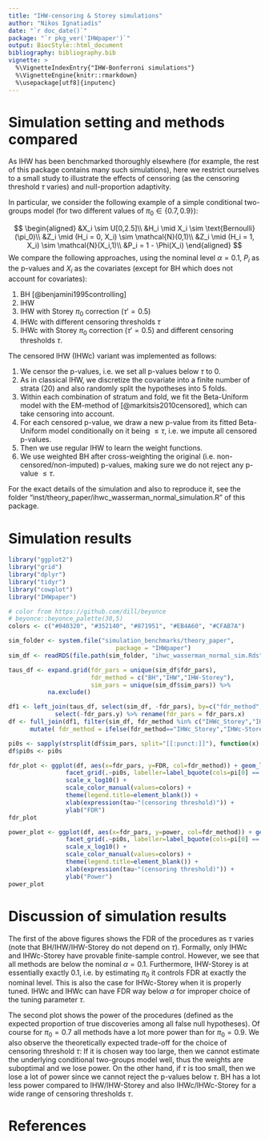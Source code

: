 ```yaml
---
title: "IHW-censoring & Storey simulations"
author: "Nikos Ignatiadis"
date: "`r doc_date()`"
package: "`r pkg_ver('IHWpaper')`"
output: BiocStyle::html_document
bibliography: bibliography.bib
vignette: >
  %\VignetteIndexEntry{"IHW-Bonferroni simulations"}
  %\VignetteEngine{knitr::rmarkdown}
  %\usepackage[utf8]{inputenc}
---
```


# Simulation setting and methods compared

As IHW has been benchmarked thoroughly elsewhere (for example, the rest of this package contains many such simulations), here we restrict ourselves to a small study to illustrate the effects of censoring (as the censoring threshold $\tau$ varies) and null-proportion adaptivity.

In particular, we consider the following example of a simple conditional two-groups model (for two different values of $\pi_0 \in \{0.7, 0.9\})$:

$$
\begin{aligned}
&X_i \sim U[0,2.5]\\
&H_i \mid X_i \sim \text{Bernoulli}(\pi_0)\\
&Z_i \mid (H_i = 0, X_i) \sim \mathcal{N}(0,1)\\
&Z_i \mid (H_i = 1, X_i) \sim \mathcal{N}(X_i,1)\\
&P_i = 1 - \Phi(X_i)
\end{aligned}
$$
We compare the following approaches, using the nominal level $\alpha=0.1$, $P_i$ as the p-values and $X_i$ as the covariates (except for BH which does not account for covariates):

1. BH [@benjamini1995controlling]
2. IHW
3. IHW with Storey $\pi_0$ correction ($\tau'=0.5$)
4. IHWc with different censoring thresholds $\tau$
5. IHWc with Storey $\pi_0$ correction ($\tau'=0.5$) and different censoring thresholds $\tau$.

The censored IHW (IHWc) variant was implemented as follows:

1. We censor the p-values, i.e. we set all p-values below $\tau$ to 0. 
2. As in classical IHW, we discretize the covariate into a finite number of strata (20) and also randomly split the hypotheses into 5 folds.
3. Within each combination of stratum and fold, we fit the Beta-Uniform model with the EM-method of [@markitsis2010censored], which can take censoring into account.
4. For each censored p-value, we draw a new p-value from its fitted Beta-Uniform model conditionally on it being $\leq \tau$, i.e. we impute all censored p-values.
5. Then we use regular IHW to learn the weight functions.
6. We use weighted BH after cross-weighting the original (i.e. non-censored/non-imputed) p-values, making sure we do not reject any p-value $\leq \tau$. 


For the exact details of the simulation and also to reproduce it, see the folder "inst/theory_paper/ihwc_wasserman_normal_simulation.R" of this package.

# Simulation results

```r
library("ggplot2")
library("grid")
library("dplyr")
library("tidyr")
library("cowplot")
library("IHWpaper")
```

```r
# color from https://github.com/dill/beyonce 
# beyonce::beyonce_palette(30,5)
colors <- c("#040320", "#352140", "#871951", "#EB4A60", "#CFAB7A")
```

```r
sim_folder <- system.file("simulation_benchmarks/theory_paper",
                              package = "IHWpaper")
sim_df <- readRDS(file.path(sim_folder, "ihwc_wasserman_normal_sim.Rds"))
```

```r
taus_df <- expand.grid(fdr_pars = unique(sim_df$fdr_pars), 
                       fdr_method = c("BH","IHW","IHW-Storey"),
                       sim_pars = unique(sim_df$sim_pars)) %>%
           na.exclude() 

df1 <- left_join(taus_df, select(sim_df, -fdr_pars), by=c("fdr_method","sim_pars"))  %>%
             select(-fdr_pars.y) %>% rename(fdr_pars = fdr_pars.x)
df <- full_join(df1, filter(sim_df, fdr_method %in% c("IHWc_Storey","IHWc"))) %>%
      mutate( fdr_method = ifelse(fdr_method=="IHWc_Storey","IHWc-Storey", fdr_method))
```

```r
pi0s <- sapply(strsplit(df$sim_pars, split="[[:punct:]]"), function(x) paste0(x[[2]],".",x[[3]]))
df$pi0s <- pi0s
```


```r
fdr_plot <- ggplot(df, aes(x=fdr_pars, y=FDR, col=fdr_method)) + geom_line() + 
                facet_grid(.~pi0s, labeller=label_bquote(cols=pi[0] == .(pi0s))) + 
                scale_x_log10() + 
                scale_color_manual(values=colors) +
                theme(legend.title=element_blank()) + 
                xlab(expression(tau~"(censoring threshold)")) + 
                ylab("FDR")
fdr_plot
```

```r
power_plot <- ggplot(df, aes(x=fdr_pars, y=power, col=fdr_method)) + geom_line() + 
                facet_grid(.~pi0s, labeller=label_bquote(cols=pi[0] == .(pi0s))) + 
                scale_x_log10() + 
                scale_color_manual(values=colors) +
                theme(legend.title=element_blank()) + 
                xlab(expression(tau~"(censoring threshold)")) + 
                ylab("Power")
power_plot
```



# Discussion of simulation results

The first of the above figures shows the FDR of the procedures as $\tau$ varies (note that BH/IHW/IHW-Storey do not depend on $\tau$). Formally, only IHWc and IHWc-Storey have provable finite-sample control. However, we see that all methods are below the nominal $\alpha=0.1$. Furthermore, IHW-Storey is at essentially exactly $0.1$, i.e. by estimating $\pi_0$ it controls FDR at exactly the nominal level. This is also the case for IHWc-Storey when it is properly tuned. IHWc and IHWc can have FDR way below $\alpha$ for improper choice of the tuning parameter $\tau$.

The second plot shows the power of the procedures (defined as the expected proportion of true discoveries among all false null hypotheses). Of course for $\pi_0 = 0.7$ all methods have a lot more power than for $\pi_0=0.9$. We also observe the theoretically expected trade-off for the choice of censoring threshold $\tau$: If it is chosen way too large, then we cannot estimate the underlying conditional two-groups model well, thus the weights are suboptimal and we lose power. On the other hand, if $\tau$ is too small, then we lose a lot of power since we cannot reject the p-values below $\tau$. BH has a lot less power compared to IHW/IHW-Storey and also IHWc/IHWc-Storey for a wide range of censoring thresholds $\tau$.

# References